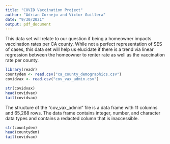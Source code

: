 ```yaml
---
title: "COVID Vaccination Project"
author: "Adrian Cornejo and Victor Guillera"
date: "9/30/2021"
output: pdf_document
---
```

This data set will relate to our question if being a homeowner impacts vaccination rates per CA county. While not a perfect representation of SES of cases, this data set will help us elucidate if there is a trend via linear regression between the homeowner to renter rate as well as the vaccination rate per county.


```r
library(readr)
countydem <- read.csv("ca_county_demographics.csv")
covidvax <- read.csv("cov_vax_admin.csv")
```

```r
str(covidvax)
head(covidvax)
tail(covidvax)
```
The structure of the "cov_vax_admin" file is a data frame with 11 columns and 65,268 rows. The data frame contains integer, number, and character data types and contains a redacted column that is inaccessible.


```r
str(countydem)
head(countydem)
tail(covidvax)
```
